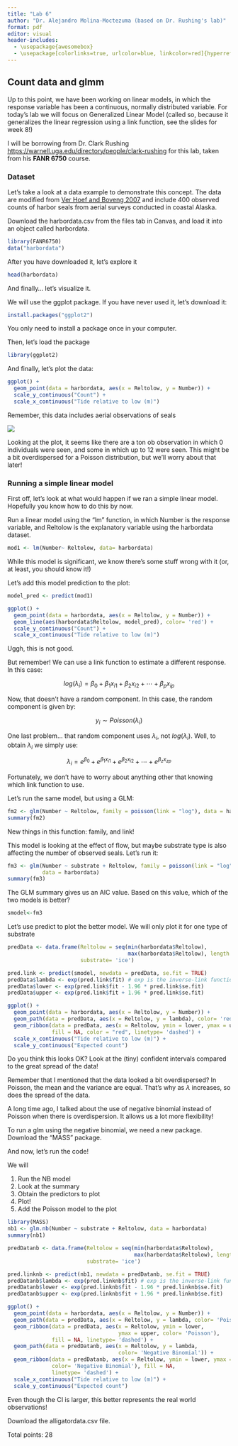 ```yaml
---
title: "Lab 6"
author: "Dr. Alejandro Molina-Moctezuma (based on Dr. Rushing's lab)"
format: pdf
editor: visual
header-includes:
  - \usepackage{awesomebox}
  - \usepackage[colorlinks=true, urlcolor=blue, linkcolor=red]{hyperref}
---
```


## Count data and glmm

Up to this point, we have been working on linear models, in which the response variable has been a continuous, normally distributed variable. For today's lab we will focus on Generalized Linear Model (called so, because it generalizes the linear regression using a link function, see the slides for week 8!)

I will be borrowing from Dr. Clark Rushing <https://warnell.uga.edu/directory/people/clark-rushing> for this lab, taken from his **FANR 6750** course.

### Dataset

Let’s take a look at a data example to demonstrate this concept. The data are modified from [Ver Hoef and Boveng 2007](https://digitalcommons.unl.edu/cgi/viewcontent.cgi?article=1141&context=usdeptcommercepub) and include 400 observed counts of harbor seals from aerial surveys conducted in coastal Alaska.

Download the harbordata.csv from the files tab in Canvas, and load it into an object called harbordata.

```r
library(FANR6750)
data("harbordata")
```

After you have downloaded it, let's explore it

```r
head(harbordata)
```

And finally... let's visualize it.

We will use the ggplot package. If you have never used it, let's download it:

```r
install.packages("ggplot2")
```

You only need to install a package once in your computer.

Then, let's load the package

```r
library(ggplot2)
```

And finally, let's plot the data:

```r
ggplot() +
  geom_point(data = harbordata, aes(x = Reltolow, y = Number)) +
  scale_y_continuous("Count") +
  scale_x_continuous("Tide relative to low (m)")
```

Remember, this data includes aerial observations of seals

![](images/clipboard-991639687.png)

Looking at the plot, it seems like there are a ton ob observation in which 0 individuals were seen, and some in which up to 12 were seen. This might be a bit overdispersed for a Poisson distribution, but we'll worry about that later!

### Running a simple linear model

First off, let's look at what would happen if we ran a simple linear model. Hopefully you know how to do this by now.

Run a linear model using the "lm" function, in which Number is the response variable, and Reltolow is the explanatory variable using the harbordata dataset.

```r
mod1 <- lm(Number~ Reltolow, data= harbordata)
```

While this model is significant, we know there's some stuff wrong with it (or, at least, you should know it!)

Let's add this model prediction to the plot:

```r
model_pred <- predict(mod1)

ggplot() +
  geom_point(data = harbordata, aes(x = Reltolow, y = Number)) +
  geom_line(aes(harbordata$Reltolow, model_pred), color= 'red') + 
  scale_y_continuous("Count") +
  scale_x_continuous("Tide relative to low (m)")
```

Uggh, this is not good.

But remember! We can use a link function to estimate a different response. In this case:

$$
log(\lambda_i) = \beta_0 + \beta_1x_{i1} + \beta_2x_{i2} + \cdots + \beta_px_{ip}
$$

Now, that doesn't have a random component. In this case, the random component is given by:

$$
y_i \sim Poisson(\lambda_i)
$$

One last problem... that random component uses $\lambda_i$, not $log(\lambda_i)$. Well, to obtain $\lambda_i$ we simply use:

$$
\lambda_i = e^{\beta_0} + e^{\beta_1x_{i1}} + e^{\beta_2x_{i2}} + \cdots + e^{\beta_zx_{zp}}
$$

Fortunately, we don't have to worry about anything other that knowing which link function to use.

Let's run the same model, but using a GLM:

```r
fm2 <- glm(Number ~ Reltolow, family = poisson(link = "log"), data = harbordata)
summary(fm2)
```

New things in this function: family, and link!

This model is looking at the effect of flow, but maybe substrate type is also affecting the number of observed seals. Let's run it:

```r
fm3 <- glm(Number ~ substrate + Reltolow, family = poisson(link = "log"),
           data = harbordata)
summary(fm3)
```

The GLM summary gives us an AIC value. Based on this value, which of the two models is better?

\importantbox{Q1. 2 pts. Which of the two models do you think explains the observed data better? Why? save the model in a new object called "smodel"}

```r
smodel<-fm3
```

Let's use predict to plot the better model. We will only plot it for one type of substrate

```r
predData <- data.frame(Reltolow = seq(min(harbordata$Reltolow),
                                      max(harbordata$Reltolow), length = 10000), 
                       substrate= 'ice')

pred.link <- predict(smodel, newdata = predData, se.fit = TRUE)
predData$lambda <- exp(pred.link$fit) # exp is the inverse-link function
predData$lower <- exp(pred.link$fit - 1.96 * pred.link$se.fit)
predData$upper <- exp(pred.link$fit + 1.96 * pred.link$se.fit)

ggplot() +
  geom_point(data = harbordata, aes(x = Reltolow, y = Number)) +
  geom_path(data = predData, aes(x = Reltolow, y = lambda), color= 'red') +
  geom_ribbon(data = predData, aes(x = Reltolow, ymin = lower, ymax = upper),
              fill = NA, color = "red", linetype= 'dashed') +
  scale_x_continuous("Tide relative to low (m)") +
  scale_y_continuous("Expected count")
```

Do you think this looks OK? Look at the (tiny) confident intervals compared to the great spread of the data!

Remember that I mentioned that the data looked a bit overdispersed? In Poisson, the mean and the variance are equal. That's why as $\lambda$ increases, so does the spread of the data.

\importantbox{Q2. 4 pts. Estimate the mean and the variance of the "number" variablein the dataframe. Do you think there is overdispersion?}

A long time ago, I talked about the use of negative binomial instead of Poisson when there is overdispersion. It allows us a lot more flexibility!

To run a glm using the negative binomial, we need a new package. Download the "MASS" package.

And now, let's run the code!

We will

1.  Run the NB model
2.  Look at the summary
3.  Obtain the predictors to plot
4.  Plot!
5.  Add the Poisson model to the plot

```r
library(MASS)
nb1 <- glm.nb(Number ~ substrate + Reltolow, data = harbordata)
summary(nb1)

predDatanb <- data.frame(Reltolow = seq(min(harbordata$Reltolow),
                                        max(harbordata$Reltolow), length = 10000),
                         substrate= 'ice')

pred.linknb <- predict(nb1, newdata = predDatanb, se.fit = TRUE)
predDatanb$lambda <- exp(pred.linknb$fit) # exp is the inverse-link function
predDatanb$lower <- exp(pred.linknb$fit - 1.96 * pred.linknb$se.fit)
predDatanb$upper <- exp(pred.linknb$fit + 1.96 * pred.linknb$se.fit)

ggplot() +
  geom_point(data = harbordata, aes(x = Reltolow, y = Number)) +
  geom_path(data = predData, aes(x = Reltolow, y = lambda, color= 'Poisson')) +
  geom_ribbon(data = predData, aes(x = Reltolow, ymin = lower,
                                   ymax = upper, color= 'Poisson'),
              fill = NA, linetype= 'dashed') +
  geom_path(data = predDatanb, aes(x = Reltolow, y = lambda,
                                   color= 'Negative Binomial')) +
  geom_ribbon(data = predDatanb, aes(x = Reltolow, ymin = lower, ymax = upper,
              color= 'Negative Binomial'), fill = NA, 
              linetype= 'dashed') +
  scale_x_continuous("Tide relative to low (m)") +
  scale_y_continuous("Expected count")
```

Even though the CI is larger, this better represents the real world observations!

Download the alligatordata.csv file.

\importantbox{Q3. 12 pts. Estimate clutch size as a function of lenght, habitat, and length + habitat using both methods (Poisson and NB)}

\importantbox{Q4. 4 pts. Choose the best model from Q3 and describe it}

\importantbox{Q5. 6 pts. Use the poisson regression model to plot the relationship between number of eggs and female length, for all three habitat types, on the same graph. The graph should include points color coded by habitat, a legend and confidence intervals}

\awesomebox[violet]{5pt}{\faRocket}{violet}{EXTRA CREDIT: up to 4 pts. Question 5 might be a bit hard for some of you. If you figure out a good way to plot it, start a new discussion in Canvas and share your plot/code. There are many ways to plot this, so, if you have an alternative way of plotting it, you can upload it even if someone else has done it already. You can also modify previous responses if you have suggestions on how to do it. In order to get the extra credit, you need to post by end of day Friday 29th. This is so we have a chance to help students working on this Question.}

Total points: 28

## 
